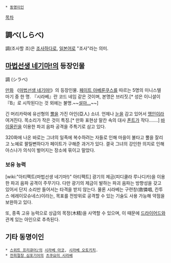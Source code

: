  * [[동명이인]]

[[목차]]

== 調べ(しらべ) ==
調(조사할 조)은 [[조사]]하다로, [[일본어]]로 "조사"라는 의미.

== [[마법선생 네기마!]]의 등장인물 ==
調 (シラベ)

[[만화]] 《[[마법선생 네기마!]]》의 등장인물. [[페이트 아베룬쿠스]]를 따르는 5명의 미니스텔 마기 중 한 명. 『시라베』란 코드 네임 같은 것이며, 본명은 브리짓.[* 성은 이니셜이 『B』로 시작된다는 것 외에는 불명.~~[[브리지트 바르도|설마...]]~~]

긴 머리카락에 유선형의 [[뿔]]을 가진 아인(亞人) 소녀. 언제나 [[눈]]을 감고 있어서 [[맹인]]이라 여겨진다. 목소리가 작은 것이 특징.[* 만화 표현상 말칸 속의 대사 [[폰트]]가 작다…….] [[바이올린]]을 이용한 파괴 음파 공격을 주특기로 삼고 있다.

320화에 나온 바로는 그녀의 일족에 복수하려는 자들로 인해 마을이 불타고 뿔을 잘리고 노예로 팔릴뻔하다가 페이트가 구해준 과거가 있다. 결국 그녀의 강인한 의지로 인해 아스나가 의식이 벌어지는 장소에 묶이고 말았다.

=== 보유 능력 ===
[wiki:"아티팩트(마법선생 네기마!)" 아티팩트] 광기의 제금(피디쿨라 루나디카)을 이용한 파괴 음파 공격이 주무기다. 다만 광기의 제금이 발하는 파괴 음파는 방향성을 갖고 있어서 단지 소리만 들어서는 타격을 받지 않는다. 물론 시라베는 구련창(救憐唱, 칸투스 에레이모슈네스)이라는, 목표를 전방위로 공격할 수 있는 기술도 사용 가능해 약점을 보완하고 있다.

또, 종족 고유 능력으로 상급의 목정(木精)을 사역할 수 있으며, 이 때문에 [[드라이어드]]와 관계 있는 아인으로 추측된다.

== 기타 동명이인 ==
 * [[스위트 프리큐어♪]]의 [[시라베 아코]], [[시라베 오토키치]].
 * [[전희절창 심포기어]]의 [[츠쿠요미 시라베]]
